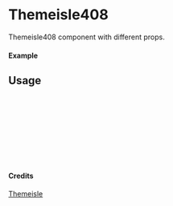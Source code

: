 
<Meta of={Themeisle408} title="Themeisle/Themeisle408" />

# Themeisle408

Themeisle408 component with different props.

#### Example

<Canvas of={Themeisle408.Primary} />

## Usage

```ts
import { Themeisle408 } from "yadl-ui";

const Example = () => {
  return (
      <Themeisle408 />
  );
};

export default Example;
```

#### Credits
[Themeisle](https://themeisle.com/illustrations)
